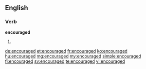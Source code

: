 ==English==

===Verb===
'''encouraged'''

# {{past of|encourage}}

[[de:encouraged]]
[[et:encouraged]]
[[fr:encouraged]]
[[ko:encouraged]]
[[hu:encouraged]]
[[mg:encouraged]]
[[my:encouraged]]
[[simple:encouraged]]
[[fi:encouraged]]
[[sv:encouraged]]
[[te:encouraged]]
[[vi:encouraged]]